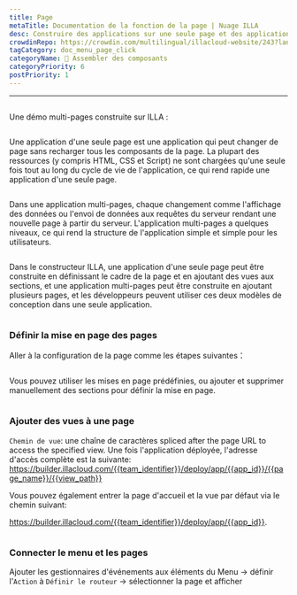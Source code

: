 ```yaml
---
title: Page
metaTitle: Documentation de la fonction de la page | Nuage ILLA
desc: Construire des applications sur une seule page et des applications sur plusieurs pages sur ILLA
crowdinRepo: https://crowdin.com/multilingual/illacloud-website/243?languages=fr&filter=basic&value=0
tagCategory: doc_menu_page_click
categoryName: 🧬 Assembler des composants
categoryPriority: 6
postPriority: 1
---
```


* * *

## <h2 hidden>Page</h2>

Une démo multi-pages construite sur ILLA : 

<img src='https://cdn.illacloud.com/official-website/img/docs/assemble/page1.gif' alt="" />

Une application d'une seule page est une application qui peut changer de page sans recharger tous les composants de la page. La plupart des ressources (y compris HTML, CSS et Script) ne sont chargées qu'une seule fois tout au long du cycle de vie de l'application, ce qui rend rapide une application d'une seule page.

<img src='https://cdn.illacloud.com/official-website/img/docs/assemble/page2.png' alt="" />

Dans une application multi-pages, chaque changement comme l'affichage des données ou l'envoi de données aux requêtes du serveur rendant une nouvelle page à partir du serveur. L'application multi-pages a quelques niveaux, ce qui rend la structure de l'application simple et simple pour les utilisateurs.

<img src='https://cdn.illacloud.com/official-website/img/docs/assemble/page3.png' alt="" />

Dans le constructeur ILLA, une application d'une seule page peut être construite en définissant le cadre de la page et en ajoutant des vues aux sections, et une application multi-pages peut être construite en ajoutant plusieurs pages, et les développeurs peuvent utiliser ces deux modèles de conception dans une seule application.

<img src='https://cdn.illacloud.com/official-website/img/docs/assemble/page4.png' alt="" />

### Définir la mise en page des pages

Aller à la configuration de la page comme les étapes suivantes：

<img src='https://cdn.illacloud.com/official-website/img/docs/assemble/page5.png' alt="" />

Vous pouvez utiliser les mises en page prédéfinies, ou ajouter et supprimer manuellement des sections pour définir la mise en page. 

<img src='https://cdn.illacloud.com/official-website/img/docs/assemble/page6.gif' alt="" />

### Ajouter des vues à une page

`Chemin de vue`: une chaîne de caractères spliced after the page URL to access the specified view. Une fois l'application déployée, l'adresse d'accès complète est la suivante: https://builder.illacloud.com/{{team_identifier}}/deploy/app/{{app_id}}/{{page_name}}/{{view_path}}

Vous pouvez également entrer la page d'accueil et la vue par défaut via le chemin suivant:

https://builder.illacloud.com/{{team_identifier}}/deploy/app/{{app_id}}. 

<img src='https://cdn.illacloud.com/official-website/img/docs/assemble/page7.png' alt="" />

### Connecter le menu et les pages

Ajouter les gestionnaires d'événements aux éléments du Menu → définir l'`Action` à `Définir le routeur` → sélectionner la page et afficher

<img src='https://cdn.illacloud.com/official-website/img/docs/assemble/page8.gif' alt="" />
